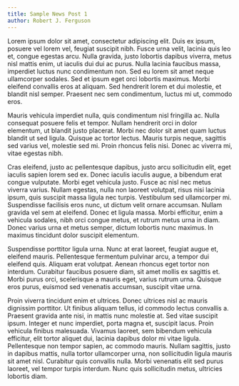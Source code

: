 ```yaml
---
title: Sample News Post 1
author: Robert J. Ferguson
---
```


Lorem ipsum dolor sit amet, consectetur adipiscing elit. Duis ex ipsum, posuere vel lorem vel, feugiat suscipit nibh. Fusce urna velit, lacinia quis leo et, congue egestas arcu. Nulla gravida, justo lobortis dapibus viverra, metus nisl mattis enim, ut iaculis dui dui ac purus. Nulla lacinia faucibus massa, imperdiet luctus nunc condimentum non. Sed eu lorem sit amet neque ullamcorper sodales. Sed et ipsum eget orci lobortis maximus. Morbi eleifend convallis eros at aliquam. Sed hendrerit lorem et dui molestie, et blandit nisl semper. Praesent nec sem condimentum, luctus mi ut, commodo eros.

Mauris vehicula imperdiet nulla, quis condimentum nisl fringilla ac. Nulla consequat posuere felis et tempor. Nullam hendrerit orci in dolor elementum, ut blandit justo placerat. Morbi nec dolor sit amet quam luctus blandit ut sed ligula. Quisque ac tortor lectus. Mauris turpis neque, sagittis sed varius vel, molestie sed mi. Proin rhoncus felis nisi. Donec ac viverra mi, vitae egestas nibh.

Cras eleifend, justo ac pellentesque dapibus, justo arcu sollicitudin elit, eget iaculis sapien lorem sed ex. Donec iaculis iaculis augue, a bibendum erat congue vulputate. Morbi eget vehicula justo. Fusce ac nisl nec metus viverra varius. Nullam egestas, nulla non laoreet volutpat, risus nisi lacinia ipsum, quis suscipit massa ligula nec turpis. Vestibulum sed ullamcorper mi. Suspendisse facilisis eros nunc, ut dictum velit ornare accumsan. Nullam gravida vel sem at eleifend. Donec et ligula massa. Morbi efficitur, enim a vehicula sodales, nibh orci congue metus, et rutrum metus urna in diam. Donec varius urna et metus semper, dictum lobortis nunc maximus. In maximus tincidunt dolor suscipit elementum.

Suspendisse porttitor ligula urna. Nunc at erat laoreet, feugiat augue et, eleifend mauris. Pellentesque fermentum pulvinar arcu, a tempor dui eleifend quis. Aliquam erat volutpat. Aenean rhoncus eget tortor non interdum. Curabitur faucibus posuere diam, sit amet mollis ex sagittis et. Morbi purus orci, scelerisque a mauris eget, varius rutrum urna. Quisque eros purus, euismod sed venenatis accumsan, suscipit vitae urna.

Proin viverra tincidunt enim et ultrices. Donec ultrices nisl ac mauris dignissim porttitor. Ut finibus aliquam tellus, id commodo lectus convallis a. Praesent gravida ante nisi, in mattis nunc molestie at. Sed vitae suscipit ipsum. Integer et nunc imperdiet, porta magna et, suscipit lacus. Proin vehicula finibus malesuada. Vivamus laoreet, sem bibendum vehicula efficitur, elit tortor aliquet dui, lacinia dapibus dolor mi vitae ligula. Pellentesque non tempor sapien, ac commodo mauris. Nullam sagittis, justo in dapibus mattis, nulla tortor ullamcorper urna, non sollicitudin ligula mauris sit amet nisl. Curabitur quis convallis nulla. Morbi venenatis elit sed purus laoreet, vel tempor turpis interdum. Nunc quis sollicitudin metus, ultricies lobortis diam.